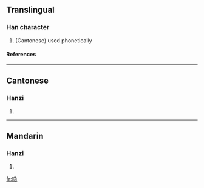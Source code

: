 ==Translingual==
===Han character===
{{Han char|rn=30|rad=口|as=09|sn=12|four=|canj=口弓尸心 (RNSP)}}
# (Cantonese) used phonetically
====References====
{{Han ref|kx=0201.121|hdz=10658.111|uh=55BC|ud=21948}}
----
==Cantonese==
===Hanzi===
{{yue-hanzi|jyut=|y=gip3}}
# {{defn|Cantonese}}
----
==Mandarin==
===Hanzi===
{{cmn-hanzi|pin=[[jié]] (jie2), [[lóu]] (lou2)|wg=chieh<sup>2</sup>, lou<sup>2</sup>}}
# {{defn|Mandarin}}

[[fr:喼]]